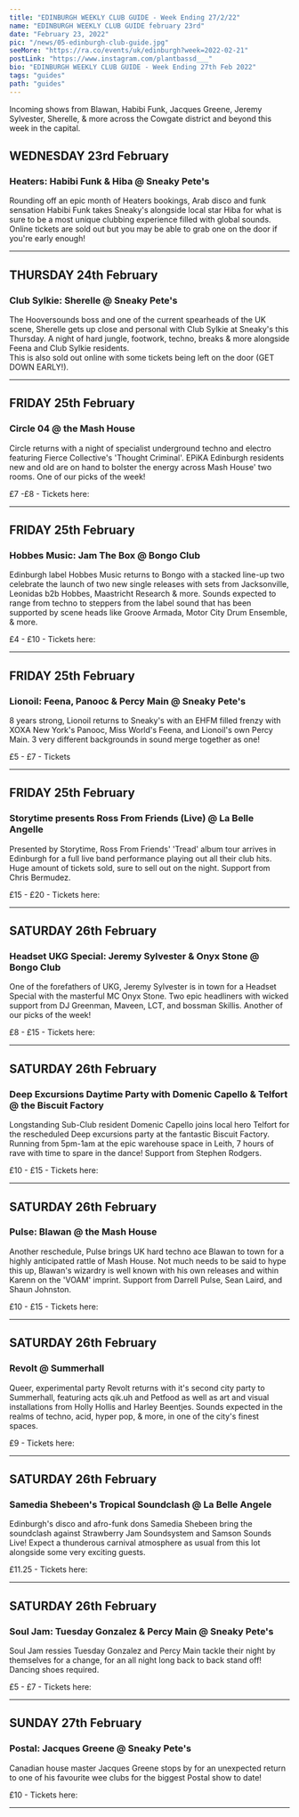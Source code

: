 ---
title: "EDINBURGH WEEKLY CLUB GUIDE - Week Ending 27/2/22"
name: "EDINBURGH WEEKLY CLUB GUIDE february 23rd"
date: "February 23, 2022"
pic: "/news/05-edinburgh-club-guide.jpg"
seeMore: "https://ra.co/events/uk/edinburgh?week=2022-02-21"
postLink: "https://www.instagram.com/plantbassd___"
bio: "EDINBURGH WEEKLY CLUB GUIDE - Week Ending 27th Feb 2022"
tags: "guides"
path: "guides"
---

Incoming shows from Blawan, Habibi Funk, Jacques Greene, Jeremy Sylvester, Sherelle, & more across the Cowgate district and beyond this week in the capital.

## WEDNESDAY 23rd February

<div className="row"><div className="col clubGuide">

<Picture src="/news/club-guide/05-heaters.jpg" alt="Heaters: Habibi Funk & Hiba @ Sneaky Pete's" size={1200} />
</div><div className="col clubGuide">

### Heaters: Habibi Funk & Hiba @ Sneaky Pete's

Rounding off an epic month of Heaters bookings, Arab disco and funk sensation Habibi Funk takes Sneaky's alongside local star Hiba for what is sure to be a most unique clubbing experience filled with global sounds. Online tickets are sold out but you may be able to grab one on the door if you're early enough!

</div></div><hr/>

## THURSDAY 24th February

<div className="row"><div className="col clubGuide">

<Picture src="/news/club-guide/05-sherelle.jpg" alt="Club Sylkie: Sherelle @ Sneaky Pete's" size={1200} />
</div><div className="col clubGuide">

### Club Sylkie: Sherelle @ Sneaky Pete's

The Hooversounds boss and one of the current spearheads of the UK scene, Sherelle gets up close and personal with Club Sylkie at Sneaky's this Thursday. A night of hard jungle, footwork, techno, breaks & more alongside Feena and Club Sylkie residents.  
This is also sold out online with some tickets being left on the door (GET DOWN EARLY!).

</div></div><hr/>

## FRIDAY 25th February

<div className="row"><div className="col clubGuide">

[<Picture src="/news/club-guide/05-circle.png" alt="Circle 04 @ the Mash House" size={1200} />](https://ra.co/events/1499462)

</div><div className="col clubGuide">

### Circle 04 @ the Mash House

Circle returns with a night of specialist underground techno and electro featuring Fierce Collective's 'Thought Criminal'. EPiKA Edinburgh residents new and old are on hand to bolster the energy across Mash House' two rooms. One of our picks of the week!

£7 -£8 - Tickets here: <HoverLink url="ra.co/events/1499462" external inline />

</div></div><hr/>

## FRIDAY 25th February

<div className="row"><div className="col clubGuide">

[<Picture src="/news/club-guide/05-hobbes.jpg" alt="Hobbes Music: Jam The Box @ Bongo Club" size={1200} />](https://ra.co/events/1496109)

</div><div className="col clubGuide">

### Hobbes Music: Jam The Box @ Bongo Club

Edinburgh label Hobbes Music returns to Bongo with a stacked line-up two celebrate the launch of two new single releases with sets from Jacksonville, Leonidas b2b Hobbes, Maastricht Research & more. Sounds expected to range from techno to steppers from the label sound that has been supported by scene heads like Groove Armada, Motor City Drum Ensemble, & more.

£4 - £10 - Tickets here: <HoverLink url="ra.co/events/1496109" external inline />

</div></div><hr/>

## FRIDAY 25th February

<div className="row"><div className="col clubGuide">

[<Picture src="/news/club-guide/05-lionoil.jpg" alt="Lionoil: Feena, Panooc & Percy Main @ Sneaky Pete's" size={1200} />](https://ra.co/events/1503021)

</div><div className="col clubGuide">

### Lionoil: Feena, Panooc & Percy Main @ Sneaky Pete's

8 years strong, Lionoil returns to Sneaky's with an EHFM filled frenzy with XOXA New York's Panooc, Miss World's Feena, and Lionoil's own Percy Main. 3 very different backgrounds in sound merge together as one!

£5 - £7 - Tickets <HoverLink url="ra.co/events/1503021" external inline />

</div></div><hr/>

## FRIDAY 25th February

<div className="row"><div className="col clubGuide">

[<Picture src="/news/club-guide/05-storytime.jpg" alt="Storytime presents Ross From Friends (Live) @ La Belle Angelle" size={1200} />](https://ra.co/events/1479894)

</div><div className="col clubGuide">

### Storytime presents Ross From Friends (Live) @ La Belle Angelle

Presented by Storytime, Ross From Friends' 'Tread' album tour arrives in Edinburgh for a full live band performance playing out all their club hits. Huge amount of tickets sold, sure to sell out on the night. Support from Chris Bermudez.

£15 - £20 - Tickets here: <HoverLink url="ra.co/events/1479894" external inline />

</div></div><hr/>

## SATURDAY 26th February

<div className="row"><div className="col clubGuide">

[<Picture src="/news/club-guide/05-garage.jpg" alt="Headset UKG Special: Jeremy Sylvester & Onyx Stone @ Bongo Club" size={1200} />](https://ra.co/events/1488202)

</div><div className="col clubGuide">

### Headset UKG Special: Jeremy Sylvester & Onyx Stone @ Bongo Club

One of the forefathers of UKG, Jeremy Sylvester is in town for a Headset Special with the masterful MC Onyx Stone. Two epic headliners with wicked support from DJ Greenman, Maveen, LCT, and bossman Skillis. Another of our picks of the week!

£8 - £15 - Tickets here: <HoverLink url="ra.co/events/1488202" external inline />

</div></div><hr/>

## SATURDAY 26th February

<div className="row"><div className="col clubGuide">

[<Picture src="/news/club-guide/05-excursions.jpg" alt="Deep Excursions Daytime Party with Domenic Capello & Telfort @ the Biscuit Factory" size={1200} />](https://ra.co/events/1478837)

</div><div className="col clubGuide">

### Deep Excursions Daytime Party with Domenic Capello & Telfort @ the Biscuit Factory

Longstanding Sub-Club resident Domenic Capello joins local hero Telfort for the rescheduled Deep excursions party at the fantastic Biscuit Factory. Running from 5pm-1am at the epic warehouse space in Leith, 7 hours of rave with time to spare in the dance! Support from Stephen Rodgers.

£10 - £15 - Tickets here: <HoverLink url="ra.co/events/1478837" external inline />

</div></div><hr/>

## SATURDAY 26th February

<div className="row"><div className="col clubGuide">

[<Picture src="/news/club-guide/05-pulse.jpg" alt="Pulse: Blawan @ the Mash House" size={1200} />](https://ra.co/events/1478837)

</div><div className="col clubGuide">

### Pulse: Blawan @ the Mash House

Another reschedule, Pulse brings UK hard techno ace Blawan to town for a highly anticipated rattle of Mash House. Not much needs to be said to hype this up, Blawan's wizardry is well known with his own releases and within Karenn on the 'VOAM' imprint. Support from Darrell Pulse, Sean Laird, and Shaun Johnston.

£10 - £15 - Tickets here: <HoverLink url="ra.co/events/1478837" external inline />

</div></div><hr/>

## SATURDAY 26th February

<div className="row"><div className="col clubGuide">

[<Picture src="/news/club-guide/05-revolt.jpg" alt="Revolt @ Summerhall" size={1200} />](https://ra.co/events/1498447)

</div><div className="col clubGuide">

### Revolt @ Summerhall

Queer, experimental party Revolt returns with it's second city party to Summerhall, featuring acts qik.uh and Petfood as well as art and visual installations from Holly Hollis and Harley Beentjes. Sounds expected in the realms of techno, acid, hyper pop, & more, in one of the city's finest spaces.

£9 - Tickets here: <HoverLink url="ra.co/events/1498447" external inline />

</div></div><hr/>

## SATURDAY 26th February

<div className="row"><div className="col clubGuide">

[<Picture src="/news/club-guide/05-samedia.jpg" alt="Samedia Shebeen's Tropical Soundclash @ La Belle Angele" size={1200} />](https://www.skiddle.com/whats-on/Edinburgh/La-Belle-Angele/Samedia-Shebeen-Tropical-Soundclash/35979180/)

</div><div className="col clubGuide">

### Samedia Shebeen's Tropical Soundclash @ La Belle Angele

Edinburgh's disco and afro-funk dons Samedia Shebeen bring the soundclash against Strawberry Jam Soundsystem and Samson Sounds Live! Expect a thunderous carnival atmosphere as usual from this lot alongside some very exciting guests.

£11.25 - Tickets here: <HoverLink url="www.skiddle.com/whats-on/Edinburgh/La-Belle-Angele/Samedia-Shebeen-Tropical-Soundclash/35979180/" external inline />

</div></div><hr/>

## SATURDAY 26th February

<div className="row"><div className="col clubGuide">

[<Picture src="/news/club-guide/05-soul.jpg" alt="Soul Jam: Tuesday Gonzalez & Percy Main @ Sneaky Pete's" size={1200} />](https://ra.co/events/1503025)

</div><div className="col clubGuide">

### Soul Jam: Tuesday Gonzalez & Percy Main @ Sneaky Pete's

Soul Jam ressies Tuesday Gonzalez and Percy Main tackle their night by themselves for a change, for an all night long back to back stand off! Dancing shoes required.

£5 - £7 - Tickets here: <HoverLink url="ra.co/events/1503025" external inline />

</div></div><hr/>

## SUNDAY 27th February

<div className="row"><div className="col clubGuide">

[<Picture src="/news/club-guide/05-postal.jpg" alt="Postal: Jacques Greene @ Sneaky Pete's" size={1200} />](https://ra.co/events/1501927)

</div><div className="col clubGuide">

### Postal: Jacques Greene @ Sneaky Pete's

Canadian house master Jacques Greene stops by for an unexpected return to one of his favourite wee clubs for the biggest Postal show to date!

£10 - Tickets here: <HoverLink url="ra.co/events/1501927" external inline />

</div></div><hr/>
